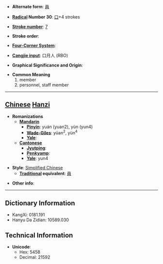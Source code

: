 * '''Alternate form''': [[員]]

* '''[[Wiktionary:Chinese radical index| Radical]] Number 30''': [[Wiktionary:Chinese radical index 口|口]]+4 strokes

* '''[[Wiktionary:Chinese total strokes index|Stroke number]]''': [[Wiktionary:Chinese total strokes index 7|7]]

* '''Stroke order''': 

* '''[[Wiktionary:Chinese four corner index|Four-Corner System]]''': 

* '''[[Wiktionary:Chinese Cangjie index|Cangjie input]]''': 口月人 (RBO)

* '''Graphical Significance and Origin''': 

* '''Common Meaning'''
*#member
*# personnel, staff member


----

== [[Chinese]] [[Hanzi]] ==

* '''Romanizations'''
** '''[[Mandarin]]'''
*** '''[[Pinyin]]''': yuán (yuan2), yùn (yun4)
*** '''[[Wade-Giles]]''': yüan<sup>2</sup>, yün<sup>4</sup>
*** '''[[Yale]]''': 
** '''[[Cantonese]]'''
*** '''[[Jyutping]]''':
*** '''[[Penkyamp]]''': 
*** '''[[Yale]]''': yun4

* '''Style''': [[Simplified Chinese]] 
** '''[[Traditional Chinese|Traditional]] equivalent''': [[員]]

* '''Other info''': 

----

== Dictionary Information ==

* KangXi: 0181.191
* Hanyu Da Zidian: 10589.030

== Technical Information ==

* '''Unicode''':
** Hex: 5458
** Decimal: 21592